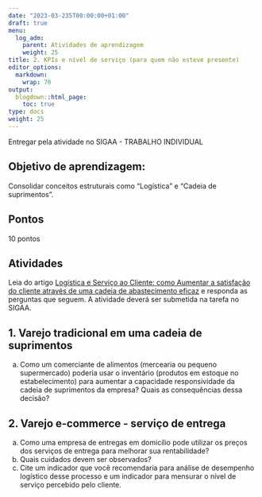 ```yaml
---
date: "2023-03-235T00:00:00+01:00"
draft: true
menu:
  log_adm:
    parent: Atividades de aprendizagem
    weight: 25
title: 2. KPIs e nível de serviço (para quem não esteve presente)
editor_options: 
  markdown: 
    wrap: 70
output: 
  blogdown::html_page:
    toc: true
type: docs
weight: 25
---
```


Entregar pela atividade no SIGAA - TRABALHO INDIVIDUAL


## Objetivo de aprendizagem: 

Consolidar conceitos estruturais como "Logística" e "Cadeia de suprimentos". 

## Pontos

10 pontos

## Atividades

Leia do artigo [Logística e Serviço ao Cliente: como Aumentar a satisfação do cliente através de uma cadeia de abastecimento eficaz](https://github.com/retaoliveira/relements/raw/main/texto/servico_log.pdf) e responda as perguntas que seguem. A atividade deverá ser submetida na tarefa no SIGAA.


## 1. Varejo tradicional em uma cadeia de suprimentos

a. Como um comerciante de alimentos (mercearia ou pequeno supermercado) poderia usar o inventário (produtos em estoque no estabelecimento) para aumentar a capacidade responsividade da cadeia de suprimentos da empresa? Quais as consequências dessa decisão?

## 2. Varejo e-commerce - serviço de entrega

a. Como uma empresa de entregas em domicílio pode utilizar os preços dos serviços de entrega para melhorar sua rentabilidade?
b. Quais cuidados devem ser observados?
c. Cite um indicador que você recomendaria para análise de desempenho logístico desse processo e um indicador para mensurar o nível de serviço percebido pelo cliente. 
